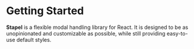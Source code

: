 # Getting Started

**Stapel** is a flexible modal handling library for React. It is designed to be as unopinionated and customizable as possible, while still providing easy-to-use default styles.
